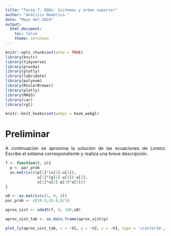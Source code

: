 ```yaml
---
title: "Tarea 7. EDOs: Sistemas y orden superior"
author: "Análisis Numérico."
date: "Mayo del 2024"
output: 
  html_document:
    toc: false
    theme: cerulean
---
```






<style>
body {
text-align: justify}
</style>



```r
knitr::opts_chunk$set(echo = TRUE)
library(knitr)
library(tidyverse)
library(pracma)
library(plotly)
library(lubridate)
library(polynom)
library(RColorBrewer)
library(plotly)
library(MASS)
library(car)
library(rgl)

knitr::knit_hooks$set(webgl = hook_webgl)

```


# Preliminar

A continuación se aproxima la solución de las ecuaciones de Lorenz.  Escribe el sistema correspondiente y realiza una breve descripción.


```r
f <- function(t, u){
  p <- par_prob
  as.matrix(c(p[1]*(u[2]-u[1]), 
              u[1]*(p[2]-u[3])-u[2], 
              u[1]*u[2]-p[3]*u[3]))
}

u0 <- as.matrix(c(1, 0, 0))
par_prob <- c(10.0,28.0,8/3)

aprox_sist <- ode45(f, 0, 100,u0)

aprox_sist_tab <- as.data.frame(aprox_sist$y)

plot_ly(aprox_sist_tab, x = ~V1, y = ~V2, z = ~V3, type = 'scatter3d', mode = 'lines')

```


